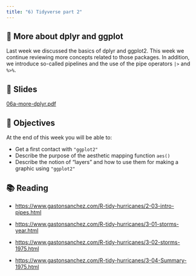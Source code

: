 ```yaml
---
title: "6) Tidyverse part 2"
---
```



## 📖 More about dplyr and ggplot

Last week we discussed the basics of dplyr and ggplot2. This week we continue 
reviewing more concepts related to those packages. In addition, we introduce 
so-called pipelines and the use of the pipe operators `|>` and `%>%`.



## 📰 Slides

[06a-more-dplyr.pdf](slides/06a-more-dplyr.pdf)



## 🎯 Objectives

At the end of this week you will be able to:

- Get a first contact with `"ggplot2"`
- Describe the purpose of the aesthetic mapping function `aes()`
- Describe the notion of "layers" and how to use them for making a graphic using `"ggplot2"`
 


## 📚 Reading

- <a href="https://www.gastonsanchez.com/R-tidy-hurricanes/2-03-intro-pipes.html" target="_blank">https://www.gastonsanchez.com/R-tidy-hurricanes/2-03-intro-pipes.html</a>

- <a href="https://www.gastonsanchez.com/R-tidy-hurricanes/3-01-storms-year.html" target="_blank">https://www.gastonsanchez.com/R-tidy-hurricanes/3-01-storms-year.html</a>

- <a href="https://www.gastonsanchez.com/R-tidy-hurricanes/3-02-storms-1975.html" target="_blank">https://www.gastonsanchez.com/R-tidy-hurricanes/3-02-storms-1975.html</a>

- <a href="https://www.gastonsanchez.com/R-tidy-hurricanes/3-04-summary-1975.html" target="_blank">https://www.gastonsanchez.com/R-tidy-hurricanes/3-04-Summary-1975.html</a>


